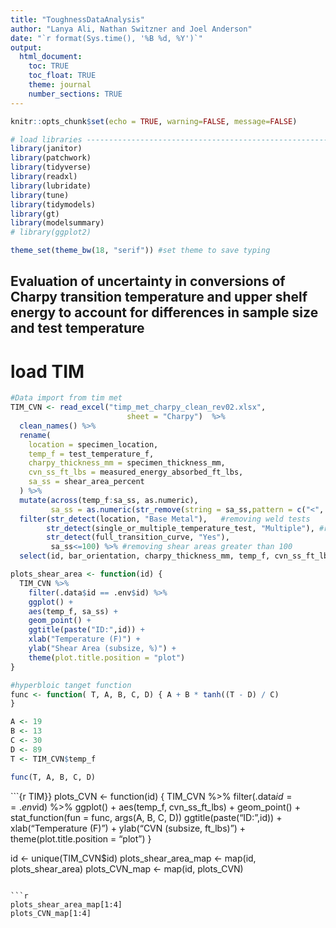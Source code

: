 ```yaml
---
title: "ToughnessDataAnalysis"
author: "Lanya Ali, Nathan Switzner and Joel Anderson"
date: "`r format(Sys.time(), '%B %d, %Y')`"
output: 
  html_document:
    toc: TRUE
    toc_float: TRUE
    theme: journal
    number_sections: TRUE
---
```


```r
knitr::opts_chunk$set(echo = TRUE, warning=FALSE, message=FALSE)

```

```r
# load libraries ----------------------------------------------------------
library(janitor)
library(patchwork)
library(tidyverse)
library(readxl)
library(lubridate)
library(tune)
library(tidymodels)
library(gt)
library(modelsummary)
# library(ggplot2)

theme_set(theme_bw(18, "serif")) #set theme to save typing
```

## Evaluation of uncertainty in conversions of Charpy transition temperature and upper shelf energy to account for differences in sample size and test temperature

# load TIM  

```r
#Data import from tim met
TIM_CVN <- read_excel("timp_met_charpy_clean_rev02.xlsx",
                          sheet = "Charpy")  %>%
  clean_names() %>%
  rename(
    location = specimen_location,
    temp_f = test_temperature_f,
    charpy_thickness_mm = specimen_thickness_mm,
    cvn_ss_ft_lbs = measured_energy_absorbed_ft_lbs,
    sa_ss = shear_area_percent
  ) %>%
  mutate(across(temp_f:sa_ss, as.numeric), 
         sa_ss = as.numeric(str_remove(string = sa_ss,pattern = c("<", ">")))) %>%
  filter(str_detect(location, "Base Metal"),   #removing weld tests
        str_detect(single_or_multiple_temperature_test, "Multiple"), #remove single temp tests
        str_detect(full_transition_curve, "Yes"),
         sa_ss<=100) %>% #removing shear areas greater than 100
  select(id, bar_orientation, charpy_thickness_mm, temp_f, cvn_ss_ft_lbs, sa_ss)
```
```r
plots_shear_area <- function(id) {
  TIM_CVN %>%
    filter(.data$id == .env$id) %>%
    ggplot() +
    aes(temp_f, sa_ss) +
    geom_point() +
    ggtitle(paste("ID:",id)) +
    xlab("Temperature (F)") +
    ylab("Shear Area (subsize, %)") +
    theme(plot.title.position = "plot")
}
```


```r
#hyperbloic tanget function 
func <- function( T, A, B, C, D) { A + B * tanh((T - D) / C)
}

A <- 19
B <- 13
C <- 30
D <- 89
T <- TIM_CVN$temp_f 

func(T, A, B, C, D)
```


```{r TIM}}
plots_CVN <- function(id) {
  TIM_CVN %>%
    filter(.data$id == .env$id) %>%
    ggplot() +
    aes(temp_f, cvn_ss_ft_lbs) +
    geom_point() +
    stat_function(fun = func, args(A, B, C, D))
    ggtitle(paste("ID:",id)) +
    xlab("Temperature (F)") +
    ylab("CVN (subsize, ft_lbs)") +
    theme(plot.title.position = "plot")
}


id <- unique(TIM_CVN$id)
plots_shear_area_map <- map(id, plots_shear_area)
plots_CVN_map <- map(id, plots_CVN)

```

```r
plots_shear_area_map[1:4]
plots_CVN_map[1:4]
```
```r

```
